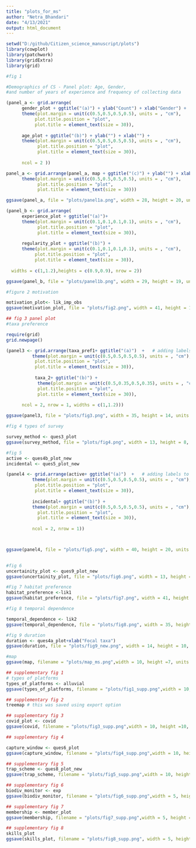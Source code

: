 ```yaml
---
title: "plots_for_ms"
author: "Netra_Bhandari"
date: "4/13/2021"
output: html_document
---
```


```r
setwd("D:/github/Citizen_science_manuscript/plots")
library(cowplot)
library(patchwork)
library(gridExtra)
library(grid)
```

```r
#fig 1

#Demographics of CS - Panel plot: Age, Gender, 
#and number of years of experience and frequency of collecting data

(panel_a <- grid.arrange(
      gender_plot + ggtitle("(a)") + ylab("Count") + xlab("Gender") +   # adding labels to the different plots
      theme(plot.margin = unit(c(0.5,0.5,0.5,0.5), units = , "cm"),
           plot.title.position = "plot",
           plot.title = element_text(size = 30)),
        
      age_plot + ggtitle("(b)") + ylab("") + xlab("") +
      theme(plot.margin = unit(c(0.5,0.5,0.5,0.5), units = , "cm"),
            plot.title.position = "plot",
            plot.title = element_text(size = 30)),
      
      ncol = 2 )) 

panel_a <- grid.arrange(panel_a, map + ggtitle("(c)") + ylab("") + xlab("") +
      theme(plot.margin = unit(c(0.5,0.5,0.5,0.5), units = , "cm"),
            plot.title.position = "plot",
            plot.title = element_text(size = 30)))

ggsave(panel_a, file = "plots/panel1a.png", width = 28, height = 20, units = "in") 

(panel_b <- grid.arrange(
      experience_plot + ggtitle("(a)")+
      theme(plot.margin = unit(c(0.1,0.1,0.1,0.1), units = , "cm"),
            plot.title.position = "plot",
            plot.title = element_text(size = 30)),
      
      regularity_plot + ggtitle("(b)") +   
      theme(plot.margin = unit(c(0.1,0.1,0.1,0.1), units = , "cm"),
           plot.title.position = "plot",
           plot.title = element_text(size = 30)),
      
  widths = c(1,1.2),heights = c(0.9,0.9), nrow = 2))

ggsave(panel_b, file = "plots/panel1b.png", width = 29, height = 19, units = "in")

```

```r
#figure 2 motivation

motivation_plot<- lik_imp_obs
ggsave(motivation_plot, file = "plots/fig2.png", width = 41, height = 19, units = "in") 

```

```r
## fig 3 panel plot
#taxa preference

require(grid)
grid.newpage()

(panel3 <- grid.arrange(taxa_pref1+ ggtitle("(a)")  +   # adding labels to the different plots
          theme(plot.margin = unit(c(0.5,0.5,0.5,0.5), units = , "cm"),
           plot.title.position = "plot",
           plot.title = element_text(size = 30)),
      
           taxa_2+ ggtitle("(b)") + 
            theme(plot.margin = unit(c(0.5,0.35,0.5,0.35), units = , "cm"),
            plot.title.position = "plot",
            plot.title = element_text(size = 30)),
      
      ncol = 2, nrow = 1, widths = c(1,1.2)))

ggsave(panel3, file = "plots/fig3.png", width = 35, height = 14, units = "in") 
```

```r
#fig 4 types of survey

survey_method <- ques3_plot
ggsave(survey_method, file = "plots/fig4.png", width = 13, height = 8, units = "in")

```

```r
#fig 5
active <- ques4b_plot_new
incidental <- ques5_plot_new

(panel4 <- grid.arrange(active+ ggtitle("(a)")  +   # adding labels to the different plots
          theme(plot.margin = unit(c(0.5,0.5,0.5,0.5), units = , "cm"),
           plot.title.position = "plot",
           plot.title = element_text(size = 30)),
      
          incidental+ ggtitle("(b)") + 
          theme(plot.margin = unit(c(0.5,0.5,0.5,0.5), units = , "cm"),
            plot.title.position = "plot",
            plot.title = element_text(size = 30)),
      
          ncol = 2, nrow = 1))



ggsave(panel4, file = "plots/fig5.png", width = 40, height = 20, units = "in") 
      

```

```r
#fig 6 
uncertainity_plot <- ques9_plot_new
ggsave(uncertainity_plot, file = "plots/fig6.png", width = 13, height = 10, units = "in") 
```


```r
#Fig 7 habitat preference
habitat_preference <-lik1
ggsave(habitat_preference, file = "plots/fig7.png", width = 41, height = 19, units = "in") 
```

```r
#fig 8 temporal dependence

temporal_dependence <- lik2
ggsave(temporal_dependence, file = "plots/fig8.png", width = 35, height = 16, units = "in") 
```

```r
#fig 9 duration
duration <- ques4a_plot+xlab("Focal taxa")
ggsave(duration, file = "plots/fig9_new.png", width = 14, height = 10, units = "in") 
```

```r

#map 
ggsave(map, filename = "plots/map_ms.png",width = 10, height =7, units = "in")
```


```r
## supplementary fig 1
# types of platforms
types_of_platforms <- alluvial
ggsave(types_of_platforms, filename = "plots/fig1_supp.png",width = 10, height =7, units = "in")

```

```r
## supplementary fig 2
treemap # this was saved using export option 

```

```r
## supplementary fig 3
covid_plot <- covid
ggsave(covid, filename = "plots/fig3_supp.png",width = 10, height =10, units = "in")
```

```r
## supplementary fig 4

capture_window <- ques6_plot
ggsave(capture_window, filename = "plots/fig4_supp.png",width = 10, height =7, units = "in")

```

```r
## supplementary fig 5 
trap_scheme <- ques8_plot_new
ggsave(trap_scheme, filename = "plots/fig5_supp.png",width = 10, height =8, units = "in")
```

```r
## supplementary fig 6 
biodiv_monitor <- exp
ggsave(biodiv_monitor, filename = "plots/fig6_supp.png",width = 5, height =4, units = "in")

```

```r
## supplementary fig 7 
membership <- member_plot
ggsave(membership, filename = "plots/fig7_supp.png",width = 5, height =4, units = "in")

```

```r
## supplementary fig 8 
skills_plot 
ggsave(skills_plot, filename = "plots/fig8_supp.png", width = 5, height =4, units = "in")

```

